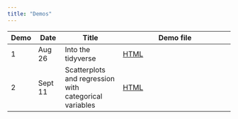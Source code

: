 ```yaml
---
title: "Demos"
---
```


| Demo   | Date    | Title              | Demo file                            |
|--------|---------|--------------------|--------------------------------------|
| 1      | Aug 26  | Into the tidyverse | [HTML](demos/01-into-tidyverse.qmd)  |
| 2      | Sept 11 | Scatterplots and regression with categorical variables | [HTML](demos/02-scatterplots-regression.qmd)  |